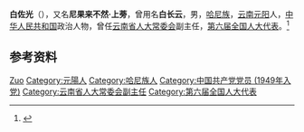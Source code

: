 '''白佐光'''（{{bd|1933年|1月|2011年|4月8日}}），又名'''尼果来不然·上蒡'''，曾用名'''白长云'''，男，[[哈尼族|哈尼族]]，[[云南|云南]][[元阳|元阳]]人，[[中华人民共和国|中华人民共和国]]政治人物，曾任[[云南省人大常委会|云南省人大常委会]]副主任，[[第六届全国人大代表|第六届全国人大代表]]。<ref>{{Cite book|title=中华人民共和国职官志|author=何虎生, 李耀东, 向常福主编|publisher=中国社会出版社|year=2003|isbn=9787800883934|location=北京|pages=}}</ref>

== 参考资料 ==
{{reflist}}

{{中国人物小作品}}

{{Authority control}}
{{DEFAULTSORT:Bai白}}
[[Category:白姓|Zuo]]
[[Category:元陽人|Category:元陽人]]
[[Category:哈尼族人|Category:哈尼族人]]
[[Category:中国共产党党员_(1949年入党)|Category:中国共产党党员 (1949年入党)]]
[[Category:云南省人大常委会副主任|Category:云南省人大常委会副主任]]
[[Category:第六届全国人大代表|Category:第六届全国人大代表]]